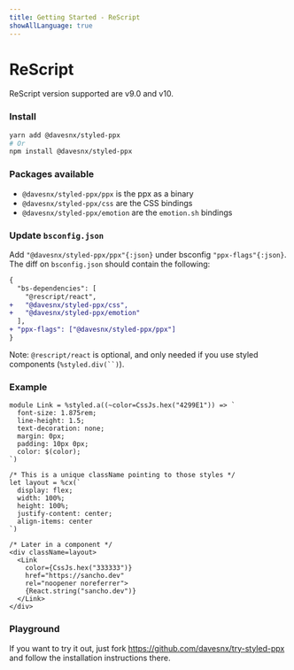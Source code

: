 ```yaml
---
title: Getting Started - ReScript
showAllLanguage: true
---
```



# ReScript

ReScript version supported are v9.0 and v10.

### Install

```bash
yarn add @davesnx/styled-ppx
# Or
npm install @davesnx/styled-ppx
```

### Packages available

- `@davesnx/styled-ppx/ppx` is the ppx as a binary
- `@davesnx/styled-ppx/css` are the CSS bindings
- `@davesnx/styled-ppx/emotion` are the `emotion.sh` bindings

### Update `bsconfig.json`

Add `"@davesnx/styled-ppx/ppx"{:json}` under bsconfig `"ppx-flags"{:json}`.
The diff on `bsconfig.json` should contain the following:

```diff
{
  "bs-dependencies": [
    "@rescript/react",
+   "@davesnx/styled-ppx/css",
+   "@davesnx/styled-ppx/emotion"
  ],
+ "ppx-flags": ["@davesnx/styled-ppx/ppx"]
}
```

Note: `@rescript/react` is optional, and only needed if you use styled components (`%styled.div(``)`).

### Example

```rescript
module Link = %styled.a((~color=CssJs.hex("4299E1")) => `
  font-size: 1.875rem;
  line-height: 1.5;
  text-decoration: none;
  margin: 0px;
  padding: 10px 0px;
  color: $(color);
`)

/* This is a unique className pointing to those styles */
let layout = %cx(`
  display: flex;
  width: 100%;
  height: 100%;
  justify-content: center;
  align-items: center
`)

/* Later in a component */
<div className=layout>
  <Link
    color={CssJs.hex("333333")}
    href="https://sancho.dev"
    rel="noopener noreferrer">
    {React.string("sancho.dev")}
  </Link>
</div>
```

### Playground
If you want to try it out, just fork https://github.com/davesnx/try-styled-ppx and follow the installation instructions there.

